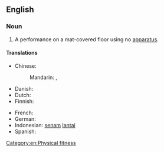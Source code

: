 {{also|floor-exercise}}
==English==

===Noun===
{{en-noun}}

# {{lb|en|gymnastics}} A performance on a mat-covered floor using no [[apparatus]].

====Translations====
{{trans-top|gymnastics performance}}
* Chinese:
*: Mandarin: {{t+|cmn|自由體操}}, {{t+|cmn|自由体操|tr=zìyóu tǐcāo}}
* Danish: {{t|da|gulvøvelse}}
* Dutch: {{t|nl|grondoefening}}
* Finnish: {{t|fi|permantoliike}}
{{trans-mid}}
* French: {{t-needed|fr}}
* German: {{t-needed|de}}
* Indonesian: [[senam]] [[lantai]]
* Spanish: {{t-needed|es}}
{{trans-bottom}}

[[Category:en:Physical fitness]]